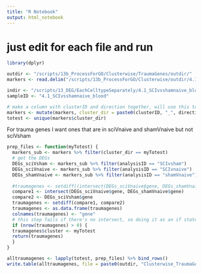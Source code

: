 ```yaml
---
title: "R Notebook"
output: html_notebook
---
```


# just edit for each file and run

```r
library(dplyr)
```

```r
outdir <- "/scripts/13b_ProcessForGO/Clusterwise/TraumaGenes/outdir/"
markers <- read.delim("/scripts/13b_ProcessForGO/Clusterwise/outdir/4.1_SCIvsshamnaive_blood_Markers_KeepSeparate_dropRbMt.txt", row.names = 1)

indir <- "/scripts/13_DEG/EachCelltypeSeparately/4.1_SCIvsshamnaive_blood/outdir_SCIvsNot/"
sampleID <- "4.1_SCIvsshamnaive_blood"
```

```r
# make a column with clusterID and direction together, will use this to loop
markers <- mutate(markers, cluster_dir = paste0(clusterID, "_", direction))
totest <- unique(markers$cluster_dir)
```

For trauma genes I want ones that are in sciVnaive and shamVnaive but not sciVsham

```r
prep_files <- function(myTotest) {
  markers_sub <- markers %>% filter(cluster_dir == myTotest)
  # get the DEGs
  DEGs_sciVsham <- markers_sub %>% filter(analysisID == "SCIvsham")
  DEGs_sciVnaive <- markers_sub %>% filter(analysisID == "SCIvnaive")
  DEGs_shamVnaive <- markers_sub %>% filter(analysisID == "shamVnaive")
  
  #traumagenes <- setdiff((intersect(DEGs_sciVnaive$gene, DEGs_shamVnaive$gene)), DEGs_sciVsham$gene) #this fails if one of them is negative
  compare1 <- intersect(DEGs_sciVnaive$gene, DEGs_shamVnaive$gene)
  compare2 <- DEGs_sciVsham$gene
  traumagenes <- setdiff(compare1, compare2)
  traumagenes <- as.data.frame(traumagenes)
  colnames(traumagenes) <- "gene"
  # this step fails if there's no intersect, so doing it as an if statement
  if (nrow(traumagenes) > 0) {
  traumagenes$cluster <- myTotest
  return(traumagenes) 
  }
}
```



```r
alltraumagenes <- lapply(totest, prep_files) %>% bind_rows()
write.table(alltraumagenes, file = paste0(outdir, "Clusterwise_TraumaGenes.txt"), sep = "\t", quote = FALSE, col.names = NA)
```

